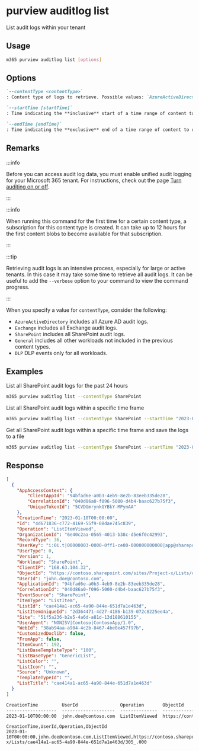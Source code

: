 
# purview auditlog list

List audit logs within your tenant

## Usage

```sh
m365 purview auditlog list [options]
```

## Options

```md definition-list
`--contentType <contentType>`
: Content type of logs to retrieve. Possible values: `AzureActiveDirectory`, `Exchange`, `SharePoint`, `General`, `DLP`.

`--startTime [startTime]`
: Time indicating the **inclusive** start of a time range of content to return. This should be defined as a valid ISO 8601 string (2021-12-16T18:28:48.6964197Z). Start time cannot be more than 7 days in the past. Default value is 24h ago.

`--endTime [endTime]`
: Time indicating the **exclusive** end of a time range of content to return. This should be defined as a valid ISO 8601 string (2021-12-16T18:28:48.6964197Z). Default value is now.
```

<Global />

## Remarks

:::info

Before you can access audit log data, you must enable unified audit logging for your Microsoft 365 tenant. For instructions, check out the page [Turn auditing on or off](https://learn.microsoft.com/en-us/microsoft-365/compliance/audit-log-enable-disable).

:::

:::info

When running this command for the first time for a certain content type, a subscription for this content type is created. It can take up to 12 hours for the first content blobs to become available for that subscription.

:::

:::tip

Retrieving audit logs is an intensive process, especially for large or active tenants. In this case it may take some time to retrieve all audit logs. It can be useful to add the `--verbose` option to your command to view the command progress.

:::

When you specify a value for `contentType`, consider the following:

- `AzureActiveDirectory` includes all Azure AD audit logs.
- `Exchange` includes all Exchange audit logs.
- `SharePoint` includes all SharePoint audit logs.
- `General` includes all other workloads not included in the previous content types.
- `DLP` DLP events only for all workloads.

## Examples

List all SharePoint audit logs for the past 24 hours

```sh
m365 purview auditlog list --contentType SharePoint
```

List all SharePoint audit logs within a specific time frame

```sh
m365 purview auditlog list --contentType SharePoint --startTime "2023-01-01T00:00:00Z" --endTime "2023-01-03T09:00:00Z"
```

Get all SharePoint audit logs within a specific time frame and save the logs to a file

```sh
m365 purview auditlog list --contentType SharePoint --startTime "2023-01-01T00:00:00Z" --endTime "2023-01-01T12:00:00Z" > auditLogs.json
```

## Response

<Tabs>
  <TabItem value="JSON">

  ```json
  [
    {
      "AppAccessContext": {
          "ClientAppId": "94bfad6e-a0b3-4eb9-8e2b-83eeb335de28",
          "CorrelationId": "040d86a0-f096-5000-d4b4-baac627b75f3",
          "UniqueTokenId": "5CVDGmrynkGYBkY-MPynAA"
      },
      "CreationTime": "2023-01-10T00:00:00",
      "Id": "4d671836-c772-4169-55f9-08dae745c839",
      "Operation": "ListItemViewed",
      "OrganizationId": "6e40c2aa-0565-4013-b38c-d5e6f0c42993",
      "RecordType": 36,
      "UserKey": "i:0i.t|00000003-0000-0ff1-ce00-000000000000|app@sharepoint",
      "UserType": 0,
      "Version": 1,
      "Workload": "SharePoint",
      "ClientIP": "168.63.104.32",
      "ObjectId": "https://contoso.sharepoint.com/sites/Project-x/Lists/cae414a1-ac65-4a90-844e-651d7a1e463d/305_.000",
      "UserId": "john.doe@contoso.com",
      "ApplicationId": "94bfad6e-a0b3-4eb9-8e2b-83eeb335de28",
      "CorrelationId": "040d86a0-f096-5000-d4b4-baac627b75f3",
      "EventSource": "SharePoint",
      "ItemType": "ListItem",
      "ListId": "cae414a1-ac65-4a90-844e-651d7a1e463d",
      "ListItemUniqueId": "2d364471-4d27-4186-b139-072c8225ee4a",
      "Site": "51f5a236-b2e5-4a6d-a81d-13d188610155",
      "UserAgent": "NONISV|Contoso|ContosoApp/1.0",
      "WebId": "38ab94aa-a904-4c2b-8467-4be0e457f97b",
      "CustomizedDoclib": false,
      "FromApp": false,
      "ItemCount": 192,
      "ListBaseTemplateType": "100",
      "ListBaseType": "GenericList",
      "ListColor": "",
      "ListIcon": "",
      "Source": "Unknown",
      "TemplateTypeId": "",
      "ListTitle": "cae414a1-ac65-4a90-844e-651d7a1e463d"
    }
  ]
  ```

  </TabItem>
  <TabItem value="Text">

  ```txt
  CreationTime         UserId                Operation       ObjectId                                                                                          
  -------------------  --------------------  --------------  --------------------------------------------------------------------------------------------------
  2023-01-10T00:00:00  john.doe@contoso.com  ListItemViewed  https://contoso.sharepoint.com/sites/Project-x/Lists/cae414a1-ac65-4a90-844e-651d7a1e463d/305_.000
  ```

  </TabItem>
  <TabItem value="CSV">

  ```csv
  CreationTime,UserId,Operation,ObjectId
  2023-01-10T00:00:00,john.doe@contoso.com,ListItemViewed,https://contoso.sharepoint.com/sites/Project-x/Lists/cae414a1-ac65-4a90-844e-651d7a1e463d/305_.000
  ```

  </TabItem>
</Tabs>

